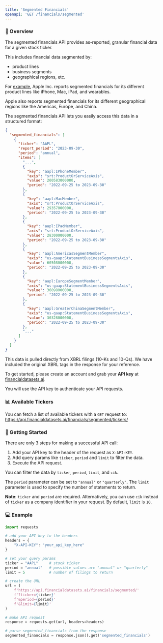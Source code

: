 ```yaml
---
title: 'Segmented Financials'
openapi: 'GET /financials/segmented'
---
```


### 👋  Overview
The segmented financials API provides as-reported, granular financial data for a given stock ticker.

This includes financial data segmented by:
- product lines
- business segments
- geographical regions, etc.

For [example](https://api.financialdatasets.ai/financials/segmented/?ticker=AAPL&limit=1&period=annual), Apple Inc. reports segmented financials for its different product lines like iPhone, Mac, iPad, and wearables.

Apple also reports segmented financials for its different geographical regions like the Americas, Europe, and China.

The segmented financials API lets you easily access this data in a structured format:
```json
{
  "segmented_financials": [
    {
      "ticker": "AAPL",
      "report_period": "2023-09-30",
      "period": "annual",
      "items": [
        "...",
        {
          "key": "aapl:IPhoneMember",
          "axis": "srt:ProductOrServiceAxis",
          "value": 200583000000,
          "period": "2022-09-25 to 2023-09-30"
        },
        {
          "key": "aapl:MacMember",
          "axis": "srt:ProductOrServiceAxis",
          "value": 29357000000,
          "period": "2022-09-25 to 2023-09-30"
        },
        {
          "key": "aapl:IPadMember",
          "axis": "srt:ProductOrServiceAxis",
          "value": 28300000000,
          "period": "2022-09-25 to 2023-09-30"
        },
        {
          "key": "aapl:AmericasSegmentMember",
          "axis": "us-gaap:StatementBusinessSegmentsAxis",
          "value": 60508000000,
          "period": "2022-09-25 to 2023-09-30"
        },
        {
          "key": "aapl:EuropeSegmentMember",
          "axis": "us-gaap:StatementBusinessSegmentsAxis",
          "value": 36098000000,
          "period": "2022-09-25 to 2023-09-30"
        },
        {
          "key": "aapl:GreaterChinaSegmentMember",
          "axis": "us-gaap:StatementBusinessSegmentsAxis",
          "value": 30328000000,
          "period": "2022-09-25 to 2023-09-30"
        },
        "..."
      ]
    }
  ]
}
```

This data is pulled directly from XBRL filings (10-Ks and 10-Qs).  We have included the original XBRL tags in the response for your reference.

To get started, please create an account and grab your <b>API key</b> at [financialdatasets.ai](https://financialdatasets.ai).

You will use the API key to authenticate your API requests.

### 📊 Available Tickers
You can fetch a list of available tickers with a `GET` request to:
https://api.financialdatasets.ai/financials/segmented/tickers/

###  🚀  Getting Started
There are only 3 steps for making a successful API call:
1. Add your API key to the header of the request as `X-API-KEY`.
2. Add query params like `ticker`, `period` and `limit` to filter the data.
3. Execute the API request.

You can filter the data by `ticker`, `period`, `limit`, and `cik`.

The `period` parameter can be set to `"annual"` or `"quarterly"`. The `limit` parameter is used to specify the number of statements to return.

**Note**: `ticker` and `period` are required. Alternatively, you can use `cik` instead of `ticker` as a company identifier in your request.  By default, `limit` is `10`.

### 💻  Example
```python Segmented Financials
import requests

# add your API key to the headers
headers = {
    "X-API-KEY": "your_api_key_here"
}

# set your query params
ticker = "AAPL"     # stock ticker
period = "annual"   # possible values are "annual" or "quarterly"
limit = 5           # number of filings to return

# create the URL
url = (
    f'https://api.financialdatasets.ai/financials/segmented/'
    f'?ticker={ticker}'
    f'&period={period}'
    f'&limit={limit}'
)

# make API request
response = requests.get(url, headers=headers)

# parse segmented_financials from the response
segmented_financials = response.json().get('segmented_financials')
```